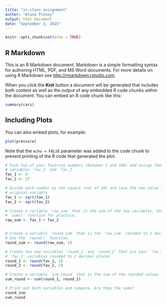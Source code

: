 ```yaml
---
title: "in-class assignment"
author: "Alana Flenoy"
output: html_document
date: "September 3, 2025"
---
```


```r
knitr::opts_chunk$set(echo = TRUE)
```

## R Markdown

This is an R Markdown document. Markdown is a simple formatting syntax for authoring HTML, PDF, and MS Word documents. For more details on using R Markdown see <http://rmarkdown.rstudio.com>.

When you click the **Knit** button a document will be generated that includes both content as well as the output of any embedded R code chunks within the document. You can embed an R code chunk like this:

```r
summary(cars)
```

## Including Plots

You can also embed plots, for example:

```r
plot(pressure)
```

Note that the `echo = FALSE` parameter was added to the code chunk to prevent printing of the R code that generated the plot.


```r

# Pick two of your favorite numbers (between 1 and 100) and assign them to 
# variables `fav_1` and `fav_2`
fav_1 <- 9
fav_2 <- 27

# Divide each number by the square root of 201 and save the new value in the
# original variable
fav_1 <- sqrt(fav_1)
fav_2 <- sqrt(fav_2)

# Create a variable `raw_sum` that is the sum of the two variables. Use the 
# `sum()` function for practice.
raw_sum <- fav_1 + fav_2


# Create a variable `round_sum` that is the `raw_sum` rounded to 2 decimal places.
# Use the `round()` function.
round_sum <- round(raw_sum, 2)

# Create two new variables `round_1` and `round_2` that are your `fav_1` and 
# `fav_2` variables rounded to 2 decimal places
round_1 <- round(fav_1, 2)
round_2 <- round(fav_2, 2)

# Create a variable `sum_round` that is the sum of the rounded values
sum_round <- sum(round_1, round_2)

# Print out both variables and compare. Are they the same?
round_sum
sum_round

```